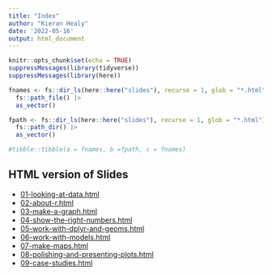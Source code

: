 ```yaml
---
title: "Index"
author: "Kieran Healy"
date: '2022-05-16'
output: html_document
---
```


```r
knitr::opts_chunk$set(echo = TRUE)
suppressMessages(library(tidyverse))
suppressMessages(library(here))
```

```r
fnames <- fs::dir_ls(here::here("slides"), recurse = 1, glob = "*.html") |> 
  fs::path_file() |> 
  as_vector()

fpath <- fs::dir_ls(here::here("slides"), recurse = 1, glob = "*.html") |> 
  fs::path_dir() |> 
  as_vector()

#tibble::tibble(a = fnames, b =fpath, c = fnames)


```

## HTML version of Slides

- [01-looking-at-data.html](01-looking-at-data/01-looking-at-data.html)   
- [02-about-r.html](02-about-r/02-about-r.html)                       
- [03-make-a-graph.html](03-make-a-graph/03-make-a-graph.html)                  
- [04-show-the-right-numbers.html](04-show-the-right-numbers/04-show-the-right-numbers.html)        
- [05-work-with-dplyr-and-geoms.html](05-work-with-dplyr-and-geoms/05-work-with-dplyr-and-geoms.html)     
- [06-work-with-models.html](06-work-with-models/06-work-with-models.html)              
- [07-make-maps.html](07-make-maps/07-make-maps.html)                     
- [08-polishing-and-presenting-plots.html](08-polishing-and-presenting-plots/08-polishing-and-presenting-plots.html)
- [09-case-studies.html](09-case-studies/09-case-studies.html)                  
 
